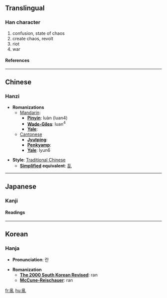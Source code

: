 {{see|乱}}<!-- may be replaced by zh-forms -->

==Translingual==
===Han character===
{{Han char|rad=乙|as=12|sn=13|four=2221<sub>0</sub>|canj=月月山 (BBU)}}
# confusion, state of chaos
# create chaos, revolt
# riot
# war
====References====
{{Han ref|kx=0084.330|dkj=00214|dj=0173.080|hdz=10057.100|uh=4E82|ud=20098|bh=B6C3|bd=46787}}

----
==Chinese==
===Hanzi===


* '''Romanizations'''
** [[Mandarin]]:
*** '''[[Pinyin]]''': luàn (luan4)
*** '''[[Wade-Giles]]''': luan<sup>4</sup>
*** '''[[Yale]]''': 
**[[Cantonese]]
***'''[[Jyutping]]''':
***'''[[Penkyamp]]''': 
***'''[[Yale]]''': lyun6

* '''Style''': [[Traditional Chinese]] 
** '''[[Simplified Chinese|Simplified]] equivalent''': [[乱]]


----
==Japanese==
===Kanji===


{{ja-kanji|grade=|rs=乙12}}
====Readings====
{{ja-readings|on=[[らん]] (ran), [[ろん]] (ron)|kun=[[みだれる]] (midareru)}}


----
==Korean==
===Hanja===

* '''Pronunciation''': 란

* '''Romanization'''
** '''[[The 2000 South Korean Revised Romanization|The 2000 South Korean Revised]]''': ran
** '''[[McCune-Reischauer]]''': ran

[[fr:亂]]
[[hu:亂]]